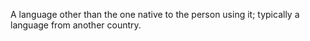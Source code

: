 A language other than the one native to the person using it; typically a language from another country.
